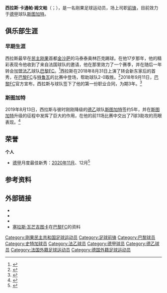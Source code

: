 {{noteTA
|G1=football
|G2=UEFA
|G3=德甲
|G4=法甲
|1=zh-hans:瓦芒吉图卡;zh-hk:華曼基杜卡;
}}
{{Infobox football biography
| name = 西拉斯·卡通帕·姆文帕<br>''Silas Katompa Mvumpa''
| fullname = 西拉斯·卡通帕·姆文帕<br>''Silas Katompa Mvumpa''<ref name="#1">{{cite web|url=https://www.vfb.de/en/vfb/latest/news/professionals/2021/silas-wamangituka-stellungnahme/|title=Silas clears up his identity|website=www.vfb.de}}</ref>
| image = Silas Katompa Mvumpa.jpg
| image_size = 
| caption = 2019年，为[[斯图加特足球俱乐部|斯图加特]]效力时的西拉斯
| birth_date = {{birth date and age|1998|10|6|df=yes}}<ref name="#1"/>
| birth_place = {{DRC}}[[金沙萨|金沙萨]]
| height = 1.89 m
| position = [[前锋_(足球)|前锋]]
| currentclub = [[斯图加特足球俱乐部|斯图加特]]
| clubnumber = 14
| youthyears1 = 2011–2017
| youthclubs1 = 马泰泰奥林匹克
| youthyears2 = 2017–2018
| youthclubs2 = {{le|阿莱奥林匹克|Olympique Alès|阿莱}}
| years1 = 2018
| clubs1 = {{le|阿莱奥林匹克|Olympique Alès|阿莱}}
| caps1 = 6
| goals1 = 1
| years2 = 2018
| clubs2 = [[巴黎足球俱乐部|巴黎预备队]]
| caps2 = 1
| goals2 = 0
| years3 = 2018–2019
| clubs3 = [[巴黎足球俱乐部|巴黎FC]]
| caps3 = 34
| goals3 = 11
| years4 = 2019–
| clubs4 = [[斯图加特足球俱乐部|斯图加特]]
| caps4 = 54
| goals4 = 18
| nationalyears1 = 
| nationalteam1 = 
| nationalcaps1 = 
| nationalgoals1 = 
| club-update = 2021年3月20日
| ntupdate = 
}}

'''西拉斯·卡通帕·姆文帕'''（{{lang-fr|Silas Katompa Mvumpa}}；{{bd|1998年|10月6日}}），是一名刚果足球运动员，场上司职[[前锋_(足球)|前锋]]，目前效力于[[德国足球甲级联赛|德甲]]球队[[斯图加特足球俱乐部|斯图加特]]。

== 俱乐部生涯 ==
=== 早期生涯 ===
西拉斯最早在[[民主刚果|民主刚果]]首都[[金沙萨|金沙萨]]的马泰泰奥林匹克踢球。在他17岁那年，他的精彩表现令他收到了来自法国球队{{le|阿莱奥林匹克|Olympique Alès|阿莱}}的邀请，他在那里效力了一个赛季，并在随后一年转会加盟[[法国足球乙级联赛|法乙]]球队[[巴黎足球俱乐部|巴黎FC]]。<ref>{{cite web|url=http://www.leparisien.fr/sports/ile-de-france/silas-wamangituka-attaquant-du-pfc-l-obligation-de-reussir-pour-aider-ma-famille-14-09-2018-7888140.php|title=Silas Wamangituka attaquant du PFC|website=www.leparisien.fr}}</ref>西拉斯在2018年8月31日上演了转会新东家后的首秀，在[[巴黎足球俱乐部|巴黎FC]]与[[特鲁瓦足球俱乐部|特鲁瓦]]的比赛中登场，帮助球队2-0取胜。<ref>{{cite web|url=https://int.soccerway.com/matches/2018/08/31/france/ligue-2/paris-football-club-98/esperance-sportive-troyes-aube-champagne/2792653/|title=Paris vs. Troyes - 31 August 2018 - Soccerway|website=int.soccerway.com}}</ref>2018年9月11日，[[巴黎足球俱乐部|巴黎FC]]官方宣布，西拉斯与球队签下了他的第一份职业合同，为期3年。<ref>{{cite web|url=http://www.parisfootballclub.com/equipe-pro/silas-wamangituka-signe-son-premier-contrat-professionnel/|title=Silas Wamangiutka signe son premier contrat professionel|website=www.parisfootballclub.com}}</ref>

=== 斯图加特 ===
2019年8月13日，西拉斯与彼时刚刚降级的[[德国足球乙级联赛|德乙]]球队[[斯图加特足球俱乐部|斯图加特]]签约5年，并在[[斯图加特足球俱乐部|斯图加特]]升级的征程中发挥了巨大的作用，在他的前11场比赛中交出了7球3助攻的亮眼表现。<ref>{{cite web|url=https://www.vfb.de/en/vfb/latest/news/professionals/2019/neuzugang-silas-wamangituka/|title=VfB sign Silas Wamangituka|work=vfb.de|publisher=[[斯图加特足球俱乐部|斯图加特]]|date=2019-08-13|accessdate=2019-08-13}}</ref>

==荣誉==
'''个人'''
* [[德国足球甲级联赛|德甲]]月度最佳新秀：[[2020年至2021年德国足球甲级联赛#月度奖项|2020年11月]]、12月<ref>{{cite web|url=https://www.rookie-award.com/|title= Bundesliga Rookie Award |publisher=[[德国足球甲级联赛|德甲]]官网 |accessdate=2020-12-16}}</ref>

==参考资料==
{{reflist}}

==外部链接==
* {{Soccerway|543405}}
* {{Leqstat|70404}}
* {{Lfpfr|wamangituka-fundu-silas}}
* [http://www.parisfootballclub.com/project/silas-wamangituka/ 塞拉斯·瓦芒吉图卡]在[[巴黎足球俱乐部|巴黎FC]]的资料

{{史特加球员名单}}

{{DEFAULTSORT:Wamangituka, Silas}}
[[Category:刚果民主共和国足球运动员|Category:刚果民主共和国足球运动员]]
[[Category:足球前锋|Category:足球前锋]]
[[Category:巴黎球员|Category:巴黎球员]]
[[Category:史特加球员|Category:史特加球员]]
[[Category:法乙球员|Category:法乙球员]]
[[Category:德甲球员|Category:德甲球员]]
[[Category:德乙球员|Category:德乙球员]]
[[Category:法国外籍足球运动员|Category:法国外籍足球运动员]]
[[Category:德国外籍足球运动员|Category:德国外籍足球运动员]]